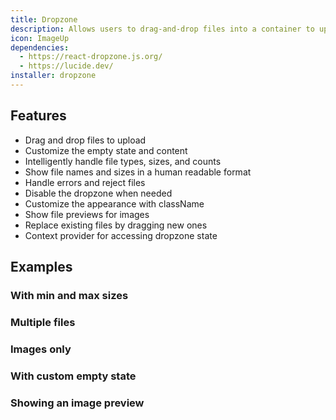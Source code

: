 ```yaml
---
title: Dropzone
description: Allows users to drag-and-drop files into a container to upload or process them.
icon: ImageUp
dependencies:
  - https://react-dropzone.js.org/
  - https://lucide.dev/
installer: dropzone
---
```


## Features

- Drag and drop files to upload
- Customize the empty state and content
- Intelligently handle file types, sizes, and counts
- Show file names and sizes in a human readable format
- Handle errors and reject files
- Disable the dropzone when needed
- Customize the appearance with className
- Show file previews for images
- Replace existing files by dragging new ones
- Context provider for accessing dropzone state

## Examples

### With min and max sizes

<Preview path="dropzone-min-max" />

### Multiple files

<Preview path="dropzone-multiple" />

### Images only

<Preview path="dropzone-accept" />

### With custom empty state

<Preview path="dropzone-custom-empty-state" />

### Showing an image preview

<Preview path="dropzone-image-preview" />
